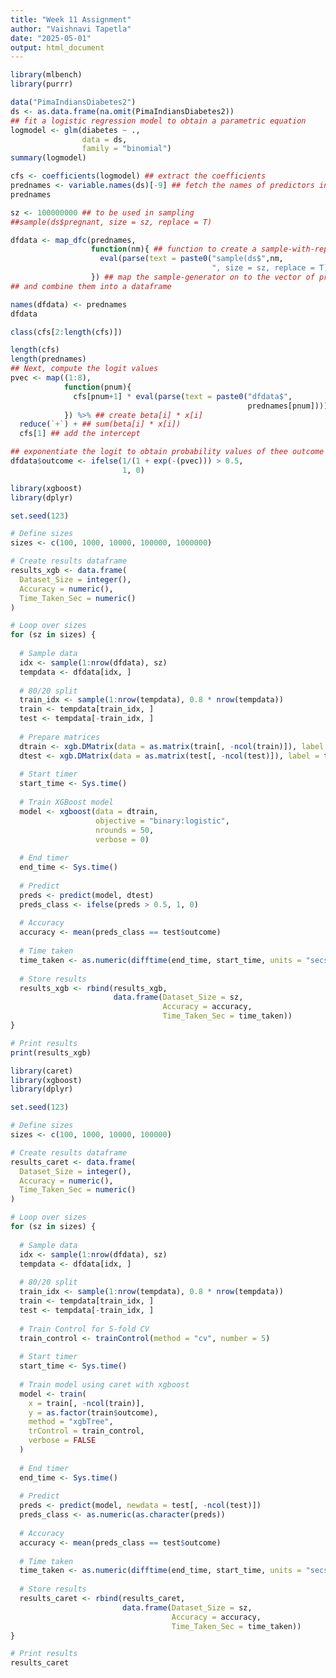 ---
title: "Week 11 Assignment"
author: "Vaishnavi Tapetla"
date: "2025-05-01"
output: html_document
---

```{r}
library(mlbench)
library(purrr)

data("PimaIndiansDiabetes2")
ds <- as.data.frame(na.omit(PimaIndiansDiabetes2))
## fit a logistic regression model to obtain a parametric equation
logmodel <- glm(diabetes ~ .,
                data = ds,
                family = "binomial")
summary(logmodel)

cfs <- coefficients(logmodel) ## extract the coefficients
prednames <- variable.names(ds)[-9] ## fetch the names of predictors in a vector
prednames

sz <- 100000000 ## to be used in sampling
##sample(ds$pregnant, size = sz, replace = T)

dfdata <- map_dfc(prednames,
                  function(nm){ ## function to create a sample-with-replacement for each pred.
                    eval(parse(text = paste0("sample(ds$",nm,
                                             ", size = sz, replace = T)")))
                  }) ## map the sample-generator on to the vector of predictors
## and combine them into a dataframe

names(dfdata) <- prednames
dfdata

class(cfs[2:length(cfs)])

length(cfs)
length(prednames)
## Next, compute the logit values
pvec <- map((1:8),
            function(pnum){
              cfs[pnum+1] * eval(parse(text = paste0("dfdata$",
                                                     prednames[pnum])))
            }) %>% ## create beta[i] * x[i]
  reduce(`+`) + ## sum(beta[i] * x[i])
  cfs[1] ## add the intercept

## exponentiate the logit to obtain probability values of thee outcome variable
dfdata$outcome <- ifelse(1/(1 + exp(-(pvec))) > 0.5,
                         1, 0)
```


```{r}
library(xgboost)
library(dplyr)

set.seed(123)

# Define sizes
sizes <- c(100, 1000, 10000, 100000, 1000000)

# Create results dataframe
results_xgb <- data.frame(
  Dataset_Size = integer(),
  Accuracy = numeric(),
  Time_Taken_Sec = numeric()
)

# Loop over sizes
for (sz in sizes) {
  
  # Sample data
  idx <- sample(1:nrow(dfdata), sz)
  tempdata <- dfdata[idx, ]
  
  # 80/20 split
  train_idx <- sample(1:nrow(tempdata), 0.8 * nrow(tempdata))
  train <- tempdata[train_idx, ]
  test <- tempdata[-train_idx, ]
  
  # Prepare matrices
  dtrain <- xgb.DMatrix(data = as.matrix(train[, -ncol(train)]), label = train$outcome)
  dtest <- xgb.DMatrix(data = as.matrix(test[, -ncol(test)]), label = test$outcome)
  
  # Start timer
  start_time <- Sys.time()
  
  # Train XGBoost model
  model <- xgboost(data = dtrain, 
                   objective = "binary:logistic", 
                   nrounds = 50,
                   verbose = 0)
  
  # End timer
  end_time <- Sys.time()
  
  # Predict
  preds <- predict(model, dtest)
  preds_class <- ifelse(preds > 0.5, 1, 0)
  
  # Accuracy
  accuracy <- mean(preds_class == test$outcome)
  
  # Time taken
  time_taken <- as.numeric(difftime(end_time, start_time, units = "secs"))
  
  # Store results
  results_xgb <- rbind(results_xgb,
                       data.frame(Dataset_Size = sz,
                                  Accuracy = accuracy,
                                  Time_Taken_Sec = time_taken))
}

# Print results
print(results_xgb)
```

```{r}
library(caret)
library(xgboost)
library(dplyr)

set.seed(123)

# Define sizes
sizes <- c(100, 1000, 10000, 100000)

# Create results dataframe
results_caret <- data.frame(
  Dataset_Size = integer(),
  Accuracy = numeric(),
  Time_Taken_Sec = numeric()
)

# Loop over sizes
for (sz in sizes) {
  
  # Sample data
  idx <- sample(1:nrow(dfdata), sz)
  tempdata <- dfdata[idx, ]
  
  # 80/20 split
  train_idx <- sample(1:nrow(tempdata), 0.8 * nrow(tempdata))
  train <- tempdata[train_idx, ]
  test <- tempdata[-train_idx, ]
  
  # Train Control for 5-fold CV
  train_control <- trainControl(method = "cv", number = 5)
  
  # Start timer
  start_time <- Sys.time()
  
  # Train model using caret with xgboost
  model <- train(
    x = train[, -ncol(train)],
    y = as.factor(train$outcome),
    method = "xgbTree",
    trControl = train_control,
    verbose = FALSE
  )
  
  # End timer
  end_time <- Sys.time()
  
  # Predict
  preds <- predict(model, newdata = test[, -ncol(test)])
  preds_class <- as.numeric(as.character(preds))
  
  # Accuracy
  accuracy <- mean(preds_class == test$outcome)
  
  # Time taken
  time_taken <- as.numeric(difftime(end_time, start_time, units = "secs"))
  
  # Store results
  results_caret <- rbind(results_caret,
                         data.frame(Dataset_Size = sz,
                                    Accuracy = accuracy,
                                    Time_Taken_Sec = time_taken))
}

# Print results
results_caret
```


